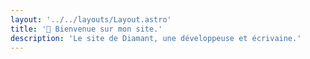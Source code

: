 ```yaml
---
layout: '../../layouts/Layout.astro'
title: '🌈 Bienvenue sur mon site.'
description: 'Le site de Diamant, une développeuse et écrivaine.'
---
```



<Title
  title='Coucou, je suis diamant. 👋'
  subtitle='Elle'
  imageAlt='logo'
  image={logoRandom()}
/>
<Quotes client:only lang='fr' />

- 📂 Développeuse en typescript.
- 🪶 Écrivaine à ses heures perdues.
- 🖌️ Dessinatrice débutante. (digital seulement.)
- 💾 Apprend le développement de jeux.

<br />

- 💚 Amoureuse de Pokemon & des Sims.
- 👑 Princesse Furry.
- 🌈 Adore les arcs-en-ciel.

<br />

<Links>
  <Link color='#b69bc9' text='Mes écrits' href='/fr/ecrits' />
  <Link
    color='#ebaa71'
    text='Mes dessins'
    href='https://www.artfol.me/diamant'
    newTab={true}
  />
  <Link
    color='#e68c9c'
    text='Mes jeux'
    href='https://herisdia.itch.io'
    newTab={true}
  />
  <Link
    color='#f87171'
    text='Mes vidéos'
    href='https://www.youtube.com/@Diamant./'
    newTab={true}
  />
</Links>

<Links sub>
  <Link color='#d4d4d4' first text='Version anglaise' href='/en/' />
  <Link
    color='#d4d4d4'
    text='Github (Mes projets)'
    href='https://github.com/herisdia'
    newTab={true}
  />
  <Link
    color='#d4d4d4'
    text='Mes vidéos (anglaise)'
    href='https://www.youtube.com/@HerIsDia/'
    newTab={true}
  />
  <Link
    color='#d4d4d4'
    text='Code source'
    href='https://github.com/herisdia/herisdia.me'
    newTab={true}
  />
  <Link color='#d4d4d4' last text='Crédits des arts' href='/fr/credits/' />
</Links>
